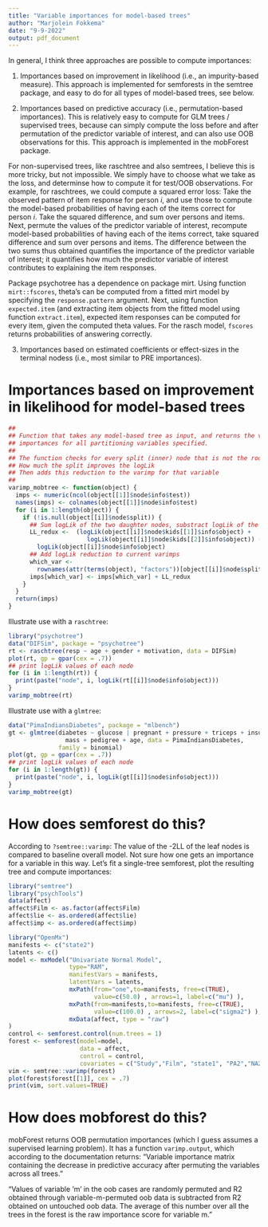 ```yaml
---
title: "Variable importances for model-based trees"
author: "Marjolein Fokkema"
date: "9-9-2022"
output: pdf_document
---
```


In general, I think three approaches are possible to compute importances: 

1) Importances based on improvement in likelihood (i.e., an impurity-based measure). This approach is implemented for semforests in the semtree package, and easy to do for all types of model-based trees, see below.

2) Importances based on predictive accuracy (i.e., permutation-based importances). This is relatively easy to compute for GLM trees / supervised trees, because can simply compute the loss before and after permutation of the predictor variable of interest, and can also use OOB observations for this. This approach is implemented in the mobForest package. 

For non-supervised trees, like raschtree and also semtrees, I believe this is more tricky, but not impossible. We simply have to choose what we take as the loss, and determinse how to compute it for test/OOB observations. For example, for raschtrees, we could compute a squared error loss: Take the observed pattern of item response for person $i$, and use those to compute the model-based probabilities of having each of the items correct for person $i$. Take the squared difference, and sum over persons and items. Next, permute the values of the predictor variable of interest, recompute model-based probabilities of having each of the items correct, take squared difference and sum over persons and items. The difference between the two sums thus obtained quantifies the importance of the predictor variable of interest; it quantifies how much the predictor variable of interest contributes to explaining the item responses. 

Package psychotree has a dependence on package mirt. Using function `mirt::fscores`, theta's can be computed from a fitted mirt model by specifying the `response.pattern` argument. Next, using function `expected.item` (and extracting item objects from the fitted model using function `extract.item`), expected item responses can be computed for every item, given the computed theta values. For the rasch model, `fscores` returns probabilities of answering correctly.

3) Importances based on estimated coefficients or effect-sizes in the terminal nodess (i.e., most similar to PRE importances).



# Importances based on improvement in likelihood for model-based trees

```r
## 
## Function that takes any model-based tree as input, and returns the variable
## importances for all partitioning variables specified.
## 
## The function checks for every split (inner) node that is not the root: 
## How much the split improves the logLik
## Then adds this reduction to the varimp for that variable
##
varimp_mobtree <- function(object) {
  imps <- numeric(ncol(object[[1]]$node$info$test))
  names(imps) <- colnames(object[[1]]$node$info$test)
  for (i in 1:length(object)) {
    if (!is.null(object[[i]]$node$split)) {
      ## Sum logLik of the two daughter nodes, substract logLik of the mother node
      LL_redux <-  (logLik(object[[i]]$node$kids[[1]]$info$object) + 
                      logLik(object[[i]]$node$kids[[2]]$info$object)) - 
        logLik(object[[i]]$node$info$object)
      ## Add logLik reduction to current varimps
      which_var <- 
        rownames(attr(terms(object), "factors"))[object[[i]]$node$split$varid]
      imps[which_var] <- imps[which_var] + LL_redux
    }
  }
  return(imps)
}
```

Illustrate use with a `raschtree`:

```r
library("psychotree")
data("DIFSim", package = "psychotree")
rt <- raschtree(resp ~ age + gender + motivation, data = DIFSim)
plot(rt, gp = gpar(cex = .7))
## print logLik values of each node
for (i in 1:length(rt)) {
  print(paste("node", i, logLik(rt[[i]]$node$info$object)))
}
varimp_mobtree(rt)
```

Illustrate use with a `glmtree`:

```r
data("PimaIndiansDiabetes", package = "mlbench")
gt <- glmtree(diabetes ~ glucose | pregnant + pressure + triceps + insulin + 
                mass + pedigree + age, data = PimaIndiansDiabetes, 
              family = binomial)
plot(gt, gp = gpar(cex = .7))
## print logLik values of each node
for (i in 1:length(gt)) {
  print(paste("node", i, logLik(gt[[i]]$node$info$object)))
}
varimp_mobtree(gt)
```


# How does semforest do this?

According to `?semtree::varimp`: The value of the -2LL of the leaf nodes is compared to baseline overall model. Not sure how one gets an importance for a variable in this way. Let's fit a single-tree semforest, plot the resulting tree and compute importances:

```r
library("semtree")
library("psychTools")
data(affect)
affect$Film <- as.factor(affect$Film)
affect$lie <- as.ordered(affect$lie)
affect$imp <- as.ordered(affect$imp)

library("OpenMx")
manifests <- c("state2")
latents <- c()
model <- mxModel("Univariate Normal Model", 
                 type="RAM",
                 manifestVars = manifests,
                 latentVars = latents,
                 mxPath(from="one",to=manifests, free=c(TRUE), 
                        value=c(50.0) , arrows=1, label=c("mu") ),
                 mxPath(from=manifests,to=manifests, free=c(TRUE), 
                        value=c(100.0) , arrows=2, label=c("sigma2") ),
                 mxData(affect, type = "raw")
)
control <- semforest.control(num.trees = 1)
forest <- semforest(model=model,
                    data = affect, 
                    control = control,
                    covariates = c("Study","Film", "state1", "PA2","NA2","TA2"))
vim <- semtree::varimp(forest)
plot(forest$forest[[1]], cex = .7)
print(vim, sort.values=TRUE)
```


# How does mobforest do this?

mobForest returns OOB permutation importances (which I guess assumes a supervised learning problem). It has a function `varimp.output`, which according to the documentation returns: "Variable importance matrix containing the decrease in predictive accuracy after permuting the variables across all trees."

"Values of variable ’m’ in the oob cases are randomly permuted and R2 obtained through variable-m-permuted oob data is subtracted from R2 obtained on untouched oob data. The average of this number over all the trees in the forest is the raw importance score for variable m."